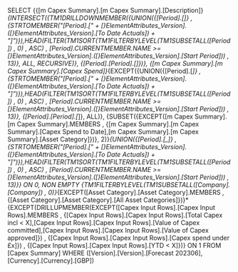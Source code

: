 SELECT {{[m Capex Summary].[m Capex Summary].[Description]}*{INTERSECT({TM1DRILLDOWNMEMBER({UNION({[Period].[_]} , {STRTOMEMBER("[Period].[" + [}ElementAttributes_Version].([}ElementAttributes_Version].[To Date Actuals]) + "]")}),HEAD(FILTER(TM1SORT(TM1FILTERBYLEVEL(TM1SUBSETALL([Period]) , 0) , ASC) , [Period].CURRENTMEMBER.NAME >= [}ElementAttributes_Version].([}ElementAttributes_Version].[Start Period])) , 13)}, ALL, RECURSIVE)}, {[Period].[Period].[_]})}, {[m Capex Summary].[m Capex Summary].[Capex Spend]}*{EXCEPT({UNION({[Period].[_]} , {STRTOMEMBER("[Period].[" + [}ElementAttributes_Version].([}ElementAttributes_Version].[To Date Actuals]) + "]")}),HEAD(FILTER(TM1SORT(TM1FILTERBYLEVEL(TM1SUBSETALL([Period]) , 0) , ASC) , [Period].CURRENTMEMBER.NAME >= [}ElementAttributes_Version].([}ElementAttributes_Version].[Start Period])) , 13)}, {[Period].[Period].[_]}, ALL)}, {SUBSET({EXCEPT([m Capex Summary].[m Capex Summary].MEMBERS , {[m Capex Summary].[m Capex Summary].[Capex Spend to Date],[m Capex Summary].[m Capex Summary].[Asset Category]})}, 2)}*{UNION({[Period].[_]} , {STRTOMEMBER("[Period].[" + [}ElementAttributes_Version].([}ElementAttributes_Version].[To Date Actuals]) + "]")}),HEAD(FILTER(TM1SORT(TM1FILTERBYLEVEL(TM1SUBSETALL([Period]) , 0) , ASC) , [Period].CURRENTMEMBER.NAME >= [}ElementAttributes_Version].([}ElementAttributes_Version].[Start Period])) , 13)}} ON 0, NON EMPTY {TM1FILTERBYLEVEL(TM1SUBSETALL([Company].[Company]) , 0)}*{EXCEPT([Asset Category].[Asset Category].MEMBERS , {[Asset Category].[Asset Category].[All Asset Categories]})}*{EXCEPT(DRILLUPMEMBER(EXCEPT([Capex Input Rows].[Capex Input Rows].MEMBERS , {[Capex Input Rows].[Capex Input Rows].[Total Capex incl < X],[Capex Input Rows].[Capex Input Rows].[Value of Capex committed],[Capex Input Rows].[Capex Input Rows].[Value of Capex approved]}) , {[Capex Input Rows].[Capex Input Rows].[Capex spend under £x]}) , {[Capex Input Rows].[Capex Input Rows].[YTD < X]})} ON 1 FROM [Capex Summary] WHERE ([Version].[Version].[Forecast 202306], [Currency].[Currency].[GBP])